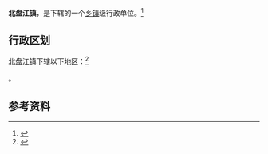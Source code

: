 {{中国乡级行政区|52/23/25/103/000}}

'''北盘江镇'''，是{{PRC admin/fullname|52/23/25/103/000|3}}下辖的一个[[乡镇|乡镇]]级行政单位。<ref>{{PRC admin/ref sgc|{{PRC admin/parent|52/23/25/103/000}}}}</ref>

== 行政区划 ==

北盘江镇下辖以下地区：<ref>{{PRC admin/ref sgc|52/23/25/103/000}}</ref>

{{PRC admin/children|52/23/25/103/000}}。

== 参考资料 ==

{{reflist}}

{{行政区划小作品}}
{{PRC admin/navcat|52/23/25/103/000}}